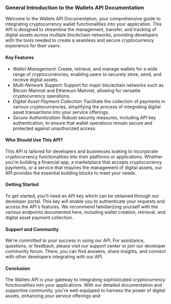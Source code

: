 ### General Introduction to the Wallets API Documentation

Welcome to the Wallets API Documentation, your comprehensive guide to integrating cryptocurrency wallet functionalities into your application. This API is designed to streamline the management, transfer, and tracking of digital assets across multiple blockchain networks, providing developers with the tools needed to create a seamless and secure cryptocurrency experience for their users.

#### Key Features

- *Wallet Management:* Create, retrieve, and manage wallets for a wide range of cryptocurrencies, enabling users to securely store, send, and receive digital assets.
- *Multi-Network Support:* Support for major blockchain networks such as Bitcoin Mainnet and Ethereum Mainnet, allowing for versatile cryptocurrency operations.
- *Digital Asset Payment Collection:* Facilitate the collection of payments in various cryptocurrencies, simplifying the process of integrating digital asset transactions into your service offerings.
- *Secure Authentication:* Robust security measures, including API key authentication, to ensure that wallet operations remain secure and protected against unauthorized access.

#### Who Should Use This API?

This API is tailored for developers and businesses looking to incorporate cryptocurrency functionalities into their platforms or applications. Whether you're building a financial app, a marketplace that accepts cryptocurrency payments, or a service that requires the management of digital assets, our API provides the essential building blocks to meet your needs.

#### Getting Started

To get started, you'll need an API key which can be obtained through our developer portal. This key will enable you to authenticate your requests and access the API's features. We recommend familiarizing yourself with the various endpoints documented here, including wallet creation, retrieval, and digital asset payment collection.

#### Support and Community

We're committed to your success in using our API. For assistance, questions, or feedback, please visit our support center or join our developer community forum. There, you can find answers, share insights, and connect with other developers integrating with our API.

#### Conclusion

The Wallets API is your gateway to integrating sophisticated cryptocurrency functionalities into your applications. With our detailed documentation and supportive community, you're well-equipped to harness the power of digital assets, enhancing your service offerings and